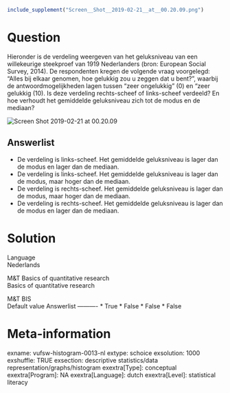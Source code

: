 ```{r, echo = FALSE, results = "hide"}
include_supplement("Screen__Shot__2019-02-21__at__00.20.09.png")
```

Question
========
Hieronder is de verdeling weergeven van het geluksniveau van een
willekeurige steekproef van 1919 Nederlanders (bron: European Social
Survey, 2014). De respondenten kregen de volgende vraag voorgelegd:
“Alles bij elkaar genomen, hoe gelukkig zou u zeggen dat u bent?”,
waarbij de antwoordmogelijkheden lagen tussen “zeer ongelukkig” (0) en
“zeer gelukkig (10). Is deze verdeling rechts-scheef of links-scheef
verdeeld? En hoe verhoudt het gemiddelde geluksniveau zich tot de modus
en de mediaan?   
  
<img src="Screen__Shot__2019-02-21__at__00.20.09.png"
class="fr-fic fr-dii enlargeimage tvcss_2"
alt="Screen Shot 2019-02-21 at 00.20.09" />

Answerlist
----------
* De verdeling is links-scheef. Het gemiddelde geluksniveau is lager dan
  de modus en lager dan de mediaan.
* De verdeling is links-scheef. Het gemiddelde geluksniveau is lager dan
  de modus, maar hoger dan de mediaan.
* De verdeling is rechts-scheef. Het gemiddelde geluksniveau is lager dan
  de modus, maar hoger dan de mediaan.
* De verdeling is rechts-scheef. Het gemiddelde geluksniveau is lager dan
  de modus en lager dan de mediaan.

Solution
========











Language  
Nederlands

M&T Basics of quantitative research  
Basics of quantitative research

M&T BIS  
Default value
Answerlist
----------
* True
* False
* False
* False

Meta-information
================
exname: vufsw-histogram-0013-nl
extype: schoice
exsolution: 1000
exshuffle: TRUE
exsection: descriptive statistics/data representation/graphs/histogram
exextra[Type]: conceptual
exextra[Program]: NA
exextra[Language]: dutch
exextra[Level]: statistical literacy

